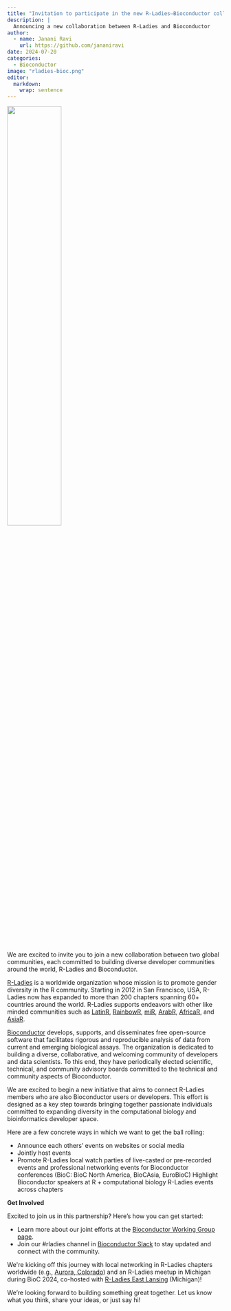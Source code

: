 ```yaml
---
title: "Invitation to participate in the new R-Ladies–Bioconductor collaboration!"
description: |
  Announcing a new collaboration between R-Ladies and Bioconductor
author:
  - name: Janani Ravi
    url: https://github.com/jananiravi
date: 2024-07-20
categories:
  - Bioconductor
image: "rladies-bioc.png"
editor: 
  markdown: 
    wrap: sentence
---
```


![](rladies-bioc.png){ width=50% fig-align="center"}

We are excited to invite you to join a new collaboration between two global communities, each committed to building diverse developer communities around the world, R-Ladies and Bioconductor.

[R-Ladies](http://rladies.org) is a worldwide organization whose mission is to promote gender diversity in the R community.
Starting in 2012 in San Francisco, USA, R-Ladies now has expanded to more than 200 chapters spanning 60+ countries around the world.
R-Ladies supports endeavors with other like minded communities such as [LatinR](https://latin-r.com/en/), [RainbowR](https://rainbowr.netlify.app/), [miR](https://mircommunity.com/), [ArabR](https://arabr.github.io), [AfricaR](https://r4africa.org/), and [AsiaR](https://github.com/asiar-community).

[Bioconductor](https://www.bioconductor.org/) develops, supports, and disseminates free open-source software that facilitates rigorous and reproducible analysis of data from current and emerging biological assays.
The organization is dedicated to building a diverse, collaborative, and welcoming community of developers and data scientists.
To this end, they have periodically elected scientific, technical, and community advisory boards committed to the technical and community aspects of Bioconductor.

We are excited to begin a new initiative that aims to connect R-Ladies members who are also Bioconductor users or developers.
This effort is designed as a key step towards bringing together passionate individuals committed to expanding diversity in the computational biology and bioinformatics developer space.

Here are a few concrete ways in which we want to get the ball rolling:

-   Announce each others' events on websites or social media
-   Jointly host events
-   Promote R-Ladies local watch parties of live-casted or pre-recorded events and professional networking events for Bioconductor conferences (BioC: BioC North America, BioCAsia, EuroBioC) Highlight Bioconductor speakers at R + computational biology R-Ladies events across chapters

**Get Involved**

Excited to join us in this partnership?
Here's how you can get started:

-   Learn more about our joint efforts at the [Bioconductor Working Group page](https://workinggroups.bioconductor.org/currently-active-working-groups-committees.html#r-ladies-and-bioc).
-   Join our #rladies channel in [Bioconductor Slack](https://slack.bioconductor.org/) to stay updated and connect with the community.

We\'re kicking off this journey with local networking in R-Ladies chapters worldwide (e.g., [Aurora, Colorado](https://www.meetup.com/rladies-aurora/events/302185687/)) and an R-Ladies meetup in Michigan during BioC 2024, co-hosted with [R-Ladies East Lansing](https://www.meetup.com/rladies-east-lansing/events/302185529/) (Michigan)!

We're looking forward to building something great together.
Let us know what you think, share your ideas, or just say hi!
